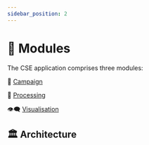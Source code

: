 ```yaml
---
sidebar_position: 2
---
```



# 🧩 Modules

<Fragment>
  The <CseIcon /> CSE application comprises three modules:
</Fragment>

📣 [Campaign](./campaign/)

🧮 [Processing](./processing/)

👁️‍🗨️ [Visualisation](./visualisation/)

## 🏛️ Architecture

<CseArchitectureImage />
